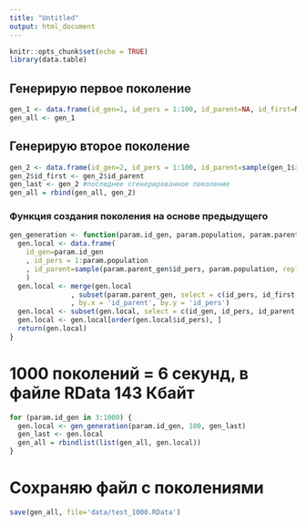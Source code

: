 ---
title: "Untitled"
output: html_document
---

```{r setup, include=FALSE}
knitr::opts_chunk$set(echo = TRUE)
library(data.table)
```

## Генерирую первое поколение 
```{r}
gen_1 <- data.frame(id_gen=1, id_pers = 1:100, id_parent=NA, id_first=NA)
gen_all <- gen_1
```

## Генерирую второе поколение
```{r}
gen_2 <- data.frame(id_gen=2, id_pers = 1:100, id_parent=sample(gen_1$id_pers, 100, replace = TRUE))
gen_2$id_first <- gen_2$id_parent
gen_last <- gen_2 #последнее сгенерированное поколение
gen_all = rbind(gen_all, gen_2)
```

### Функция создания поколения на основе предыдущего
```{r}
gen_generation <- function(param.id_gen, param.population, param.parent_gen) {
  gen.local <- data.frame(
    id_gen=param.id_gen
    , id_pers = 1:param.population
    , id_parent=sample(param.parent_gen$id_pers, param.population, replace = TRUE)
    )
  gen.local <- merge(gen.local
               , subset(param.parent_gen, select = c(id_pers, id_first))
               , by.x = 'id_parent', by.y = 'id_pers')
  gen.local <- subset(gen.local, select = c(id_gen, id_pers, id_parent, id_first))
  gen.local <- gen.local[order(gen.local$id_pers), ]
  return(gen.local)
}
```

# 1000 поколений = 6 секунд, в файле RData 143 Кбайт
```{r}
for (param.id_gen in 3:1000) {
  gen.local <- gen_generation(param.id_gen, 100, gen_last)
  gen_last <- gen.local
  gen_all = rbindlist(list(gen_all, gen.local))
}
```

# Сохраняю файл с поколениями
```{r}
save(gen_all, file='data/test_1000.RData')
```

